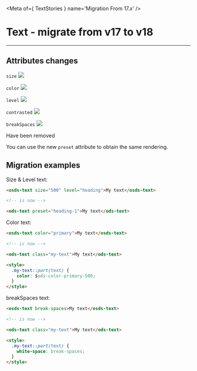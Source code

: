 
<Meta of={ TextStories } name='Migration From 17.x' />

# Text - migrate from v17 to v18
----

## Attributes changes

`size` <img src="https://img.shields.io/badge/removed-FF0000" />

`color` <img src="https://img.shields.io/badge/removed-FF0000" />

`level` <img src="https://img.shields.io/badge/removed-FF0000" />

`contrasted` <img src="https://img.shields.io/badge/removed-FF0000" />

`breakSpaces` <img src="https://img.shields.io/badge/removed-FF0000" />

Have been removed

You can use the new `preset` attribute to obtain the same rendering.

## Migration examples

Size & Level text:
```html
<osds-text size="500" level="heading">My text</osds-text>

<!-- is now -->

<ods-text preset="heading-1">My text</ods-text>
```

Color text:
```html
<osds-text color="primary">My text</osds-text>

<!-- is now -->

<ods-text class="my-text">My text</ods-text>

<style>
  .my-text::part(text) {
    color: $ods-color-primary-500;
  }
</style>
```

breakSpaces text:
```html
<osds-text break-spaces>My text</osds-text>

<!-- is now -->

<ods-text class="my-text">My text</ods-text>

<style>
  .my-text::part(text) {
    white-space: break-spaces;
  }
</style>
```

